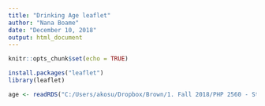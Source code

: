 ```yaml
---
title: "Drinking Age leaflet"
author: "Nana Boame"
date: "December 10, 2018"
output: html_document
---
```


```r
knitr::opts_chunk$set(echo = TRUE)
```

```r
install.packages("leaflet")
library(leaflet)

age <- readRDS("C:/Users/akosu/Dropbox/Brown/1. Fall 2018/PHP 2560 - Statistical Computing with R/ShinyApp/Final-Project-ShinyApp/min_age_table.rds")


```

